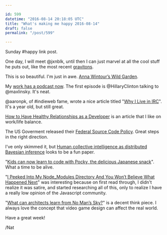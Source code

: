 ```yaml
---

id: 599
datetime: "2016-08-14 20:18:05 UTC"
title: "What's making me happy 2016-08-14"
draft: false
permalink: "/post/599"

---
```


Sunday #happy link post.

One day, I will meet @jxnblk, until then I can just marvel at all the cool stuff he puts out, like the most recent [gravitons](https://github.com/jxnblk/gravitons).

This is so beautiful. I'm just in awe. [Anna Wintour’s Wild Garden](http://nyti.ms/2bdNt7q).

My [work has a podcast now](https://www.hillaryclinton.com/page/podcast/?ref=natops). The first episode is @HillaryClinton talking to @maxlinsky. It's neat.

@aaronpk, of #indieweb fame, wrote a nice article titled "[Why I Live in IRC](https://aaronparecki.com/2015/08/29/8/why-i-live-in-irc)". It's a year old, but still great.

[How to Have Healthy Relationships as a Developer](http://smo.nu/how-to-have-healthy-relationships-as-a-developer/) is an article that I like on work/life balance.

The US Goverment released their [Federal Source Code Policy](https://sourcecode.cio.gov/). Great steps in the right direction.

I've only skimmed it, but [Human collective intelligence as distributed Bayesian inference](http://arxiv.org/abs/1608.01987) looks to be a fun paper.

"[Kids can now learn to code with Pocky, the delicious Japanese snack](http://www.theverge.com/2016/8/5/12387456/glicode-pocky-coding-game-japan)". What a time to be alive.

"[I Peeked Into My Node_Modules Directory And You Won’t Believe What Happened Next](https://medium.com/friendship-dot-js/i-peeked-into-my-node-modules-directory-and-you-wont-believe-what-happened-next-b89f63d21558)" was interesting because on first read through, I didn't realize it was satire, and started researching all of this, only to realize I have a really low opinion of the Javascript community.

"[What can architects learn from No Man’s Sky?](https://killscreen.com/articles/can-architects-learn-no-mans-sky/)" is a decent think piece. I always love the concept that video game design can affect the real world.

Have a great week!

/Nat




